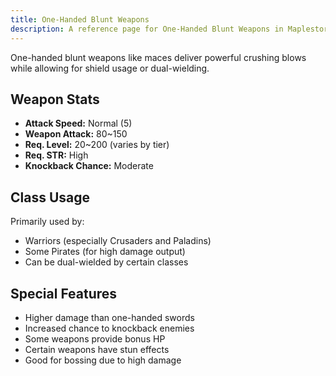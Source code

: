 ```yaml
---
title: One-Handed Blunt Weapons
description: A reference page for One-Handed Blunt Weapons in Maplestory, including stats, usage, and benefits.
---
```


One-handed blunt weapons like maces deliver powerful crushing blows while allowing for shield usage or dual-wielding.

## Weapon Stats

* **Attack Speed:** Normal (5)
* **Weapon Attack:** 80~150
* **Req. Level:** 20~200 (varies by tier)
* **Req. STR:** High
* **Knockback Chance:** Moderate

## Class Usage

Primarily used by:
* Warriors (especially Crusaders and Paladins)
* Some Pirates (for high damage output)
* Can be dual-wielded by certain classes

## Special Features

* Higher damage than one-handed swords
* Increased chance to knockback enemies
* Some weapons provide bonus HP
* Certain weapons have stun effects
* Good for bossing due to high damage


<EquipmentLayout type="1hmace"></EquipmentLayout>